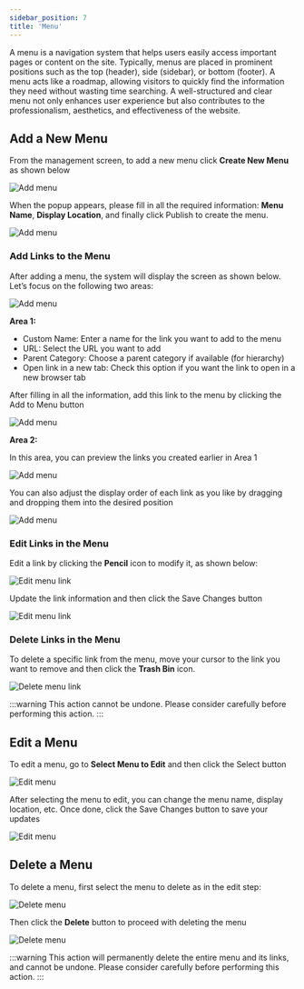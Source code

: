 ```yaml
---
sidebar_position: 7
title: 'Menu'
---
```



A menu is a navigation system that helps users easily access important pages or content on the site. Typically, menus are placed in prominent positions such as the top (header), side (sidebar), or bottom (footer). A menu acts like a roadmap, allowing visitors to quickly find the information they need without wasting time searching. A well-structured and clear menu not only enhances user experience but also contributes to the professionalism, aesthetics, and effectiveness of the website.

## Add a New Menu

From the management screen, to add a new menu click **Create New Menu** as shown below

![Add menu](/img/menu/menu-1.png)

When the popup appears, please fill in all the required information: **Menu Name**, **Display Location**, and finally click <Highlight color="#4f46e5">Publish</Highlight> to create the menu.

![Add menu](/img/menu/menu-2.png)

### Add Links to the Menu

After adding a menu, the system will display the screen as shown below. Let’s focus on the following two areas:

![Add menu](/img/menu/menu-3.png)

**Area 1:**  
- Custom Name: Enter a name for the link you want to add to the menu  
- URL: Select the URL you want to add  
- Parent Category: Choose a parent category if available (for hierarchy)  
- Open link in a new tab: Check this option if you want the link to open in a new browser tab  

After filling in all the information, add this link to the menu by clicking the <Highlight color="#4f46e5">Add to Menu</Highlight> button  

![Add menu](/img/menu/menu-4.png)

**Area 2:**  

In this area, you can preview the links you created earlier in Area 1  

![Add menu](/img/menu/menu-5.png)

You can also adjust the display order of each link as you like by dragging and dropping them into the desired position  

![Add menu](/img/menu/menu-6.png)

### Edit Links in the Menu

Edit a link by clicking the **Pencil** icon to modify it, as shown below:

![Edit menu link](/img/menu/menu-7.png)

Update the link information and then click the <Highlight color="#4f46e5">Save Changes</Highlight> button  

![Edit menu link](/img/menu/menu-8.png)

### Delete Links in the Menu

To delete a specific link from the menu, move your cursor to the link you want to remove and then click the **Trash Bin** icon.

![Delete menu link](/img/menu/menu-7.png)

:::warning
This action cannot be undone. Please consider carefully before performing this action.
:::

## Edit a Menu

To edit a menu, go to **Select Menu to Edit** and then click the <Highlight color="#4f46e5">Select</Highlight> button  

![Edit menu](/img/menu/menu-0.png)

After selecting the menu to edit, you can change the menu name, display location, etc. Once done, click the <Highlight color="#4f46e5">Save Changes</Highlight> button to save your updates  

![Edit menu](/img/menu/menu-9.png)

## Delete a Menu

To delete a menu, first select the menu to delete as in the edit step:

![Delete menu](/img/menu/menu-0.png)

Then click the **Delete** button to proceed with deleting the menu  

![Delete menu](/img/menu/menu-10.png)

:::warning
This action will permanently delete the entire menu and its links, and cannot be undone. Please consider carefully before performing this action.
:::